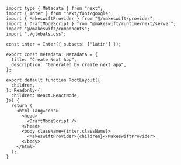 ```tsx app/layout.tsx
import type { Metadata } from "next";
import { Inter } from "next/font/google";
import { MakeswiftProvider } from "@/makeswift/provider";
import { DraftModeScript } from "@makeswift/runtime/next/server";
import "@/makeswift/components";
import "./globals.css";

const inter = Inter({ subsets: ["latin"] });

export const metadata: Metadata = {
  title: "Create Next App",
  description: "Generated by create next app",
};

export default function RootLayout({
  children,
}: Readonly<{
  children: React.ReactNode;
}>) {
  return (
    <html lang="en">
      <head>
        <DraftModeScript />
      </head>
      <body className={inter.className}>
        <MakeswiftProvider>{children}</MakeswiftProvider>
      </body>
    </html>
  );
}
```
